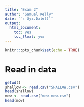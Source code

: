 ```yaml
---
title: "Exam 2"
author: "Samuel Kelly"
date: "`r Sys.Date()`"
output: 
  html_document:
    toc: yes
    toc_float: yes
---
```


```r
knitr::opts_chunk$set(echo = TRUE)
```

# Read in data

```r
getwd()
shallow <- read.csv("SHALLOW.csv")
head(shallow)
mow <- read.csv("mow-mow.csv")
head(mow)
```

